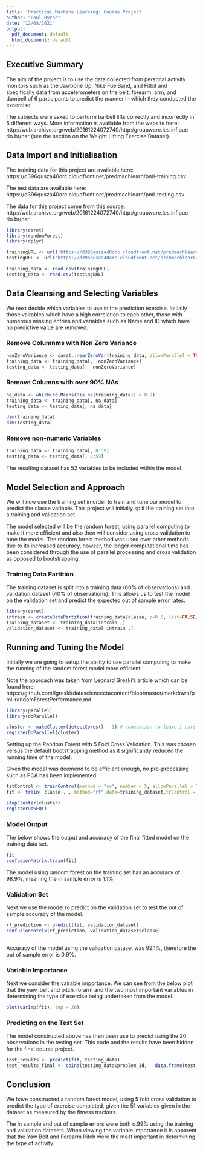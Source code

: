 ```yaml
---
title: 'Practical Machine Learning: Course Project'
author: "Paul Byrne"
date: "12/08/2021"
output:
  pdf_document: default
  html_document: default
---
```


## Executive Summary
The aim of the project is to use the data collected from personal activity monitors such as the 
Jawbone Up, Nike FuelBand, and Fitbit and specifically data from accelerometers on the belt, forearm, arm, and dumbell of 6 participants to predict the manner in which they conducted the excercise.

The subjects were asked to perform barbell lifts correctly and incorrectly in 5 different ways. More information is available from the website here: http://web.archive.org/web/20161224072740/http:/groupware.les.inf.puc-rio.br/har (see the section on the Weight Lifting Exercise Dataset).

## Data Import and Initialisation
The training data for this project are available here:
https://d396qusza40orc.cloudfront.net/predmachlearn/pml-training.csv

The test data are available here:
https://d396qusza40orc.cloudfront.net/predmachlearn/pml-testing.csv

The data for this project come from this source: http://web.archive.org/web/20161224072740/http:/groupware.les.inf.puc-rio.br/har.


``` r
library(caret)
library(randomForest)
library(dplyr)

trainingURL <- url('https://d396qusza40orc.cloudfront.net/predmachlearn/pml-training.csv')
testingURL <- url('https://d396qusza40orc.cloudfront.net/predmachlearn/pml-testing.csv' )

training_data <- read.csv(trainingURL)
testing_data <- read.csv(testingURL)
```

## Data Cleansing and Selecting Variables
We next decide which variables to use in the prediction exercise. 
Initially those vairables which have a high correlation to each other, those with numerous missing entries and variables such as Name and ID which have no predictive value are removed.

### Remove Columnms with Non Zero Variance
```r
nonZeroVariance <- caret::nearZeroVar(training_data, allowParallel = TRUE)
training_data <- training_data[, -nonZeroVariance]
testing_data <- testing_data[, -nonZeroVariance]
```

### Remove Columns with over 90% NAs
``` r
na_data <- which(colMeans(!is.na(training_data)) > 0.9)
training_data <- training_data[, na_data]
testing_data <- testing_data[, na_data]

dim(training_data)
dim(testing_data)
```

### Remove non-numeric Variables
``` r
training_data <- training_data[, 8:59]
testing_data <- testing_data[, 8:59]

```

The resulting dataset has 52 variables to be included within the model.

## Model Selection and Approach
We will now use the training set in order to train and tune our model to predict the classe variable.
This project will initially split the training set into a training and validation set.

The model selected will be the random forest, using parallel computing to make it more efficient and also then will consider using cross validation to tune the model. The random forest method was used over other methods due to its increased accuracy, howeer, the longer computational time has been considered through the use of parallel processing and cross validation as opposed to bootstrapping.

### Training Data Partition
The training dataset is split into a training data (60% of observations) and validation dataset (40% of observations). This allows us to test the model on the validation set and predict the expected out of sample error rates.

``` r
library(caret)
intrain <- createDataPartition(training_data$classe, p=0.6, list=FALSE)
training_dataset <- training_data[intrain ,]
validation_dataset <- training_data[-intrain ,]
```

## Running and Tuning the Model
Initially we are going to setup the ability to use parallel computing to make the running of the random forest model more efficient.

Note the approach was taken from Leonard Greski's article which can be found here:
https://github.com/lgreski/datasciencectacontent/blob/master/markdown/pml-randomForestPerformance.md

``` r
library(parallel)
library(doParallel)

cluster <- makeCluster(detectCores() - 1) # convention to leave 1 core for OS
registerDoParallel(cluster)
```
Setting up the Random Forest with 5 Fold Cross Validation. This was chosen versus the default bootstrapping method as it significantly reduced the running time of the model.

Given the model was deemend to be efficient enough, no pre-processing such as PCA has been implemented.

```r
fitControl <- trainControl(method = "cv", number = 5, allowParallel = TRUE)
fit <- train( classe~. , method="rf",data=training_dataset,trControl = fitControl)

stopCluster(cluster)
registerDoSEQ()
```

### Model Output
The below shows the output and accuracy of the final fitted model on the training data set.
``` r
fit
confusionMatrix.train(fit)
```

The model using random forest on the training set has an accuracy of 98.9%, meaning the in sample error is 1.1%

### Validation Set
Next we use the model to predict on the validation set to test the out of sample accuracy of the model.

``` r

rf_prediction <- predict(fit, validation_dataset)
confusionMatrix(rf_prediction, validation_dataset$classe)
        
```

Accuracy of the model using the validation dataset was 99.1%, therefore the out of sample error is 0.9%.

### Variable Importance
Next we consider the vairable importance. We can see from the below plot that the yaw_belt and pitch_forarm and the two most important variables in determining the type of exercise being undertaken from the model.

``` r
plot(varImp(fit), top = 20)
```

### Predicting on the Test Set
The model constructed above has then been use to predict using the 20 observations in the testing set.
This code and the results have been hidden for the final course project.

``` r

test_results <- predict(fit, testing_data)
test_results_final <- cbind(testing_data$problem_id,   data.frame(test_results))

```

## Conclusion
We have constructed a random forest model, using 5 fold cross validation to predict the type of exercise completed, given the 51 variables given in the dataset as measured by the fitness trackers.

The in sample and out of sample errors were both c.99% using the training and validation datasets.
When viewing the variable importance it is apparent that the Yaw Belt and Forearm Pitch were the most important in determining the type of activity.


